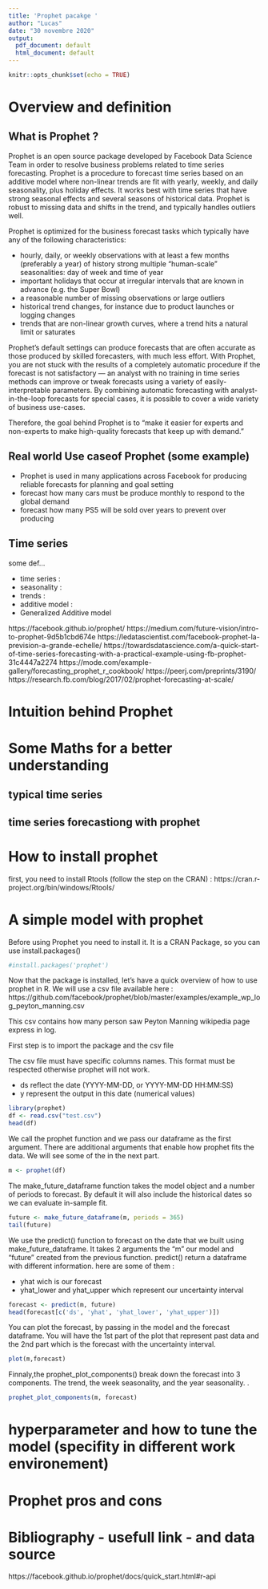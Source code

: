 ```yaml
---
title: 'Prophet pacakge '
author: "Lucas"
date: "30 novembre 2020"
output:
  pdf_document: default
  html_document: default
---
```


```r
knitr::opts_chunk$set(echo = TRUE)
```

# Overview and definition 

## What is Prophet ? 

Prophet is an open source package developed by Facebook Data Science Team in order to resolve business problems related to time series forecasting. 
Prophet is a procedure to forecast time series based on an additive model where non-linear trends are fit with yearly, weekly, and daily seasonality, plus holiday effects. It works best with time series that have strong seasonal effects and several seasons of historical data. 
Prophet is robust to missing data and shifts in the trend, and typically handles outliers well.

Prophet is optimized for the business forecast tasks which typically have any of the following characteristics:

- hourly, daily, or weekly observations with at least a few months (preferably a year) of history
strong multiple “human-scale” seasonalities: day of week and time of year
- important holidays that occur at irregular intervals that are known in advance (e.g. the Super Bowl)
- a reasonable number of missing observations or large outliers
- historical trend changes, for instance due to product launches or logging changes
- trends that are non-linear growth curves, where a trend hits a natural limit or saturates

Prophet’s default settings can produce forecasts that are often accurate as those produced by skilled forecasters, with much less effort. With Prophet, you are not stuck with the results of a completely automatic procedure if the forecast is not satisfactory — an analyst with no training in time series methods can improve or tweak forecasts using a variety of easily-interpretable parameters. By combining automatic forecasting with analyst-in-the-loop forecasts for special cases, it is possible to cover a wide variety of business use-cases.

Therefore, the goal behind Prophet is to "make it easier for experts and non-experts to make high-quality forecasts that keep up with demand."


## Real world Use caseof Prophet (some example)

- Prophet is used in many applications across Facebook for producing reliable forecasts for planning and goal setting
- forecast how many cars must be produce monthly to respond to the global demand 
- forecast how many PS5 will be sold over years to prevent over producing 

## Time series 




some def...

- time series : 
- seasonality : 
- trends : 
- additive model : 
- Generalized Additive model

https://facebook.github.io/prophet/
https://medium.com/future-vision/intro-to-prophet-9d5b1cbd674e
https://ledatascientist.com/facebook-prophet-la-prevision-a-grande-echelle/
https://towardsdatascience.com/a-quick-start-of-time-series-forecasting-with-a-practical-example-using-fb-prophet-31c4447a2274
https://mode.com/example-gallery/forecasting_prophet_r_cookbook/
https://peerj.com/preprints/3190/
https://research.fb.com/blog/2017/02/prophet-forecasting-at-scale/



# Intuition behind Prophet 

# Some Maths for a better understanding 

## typical time series 

## time series forecastiong with prophet 

# How to install prophet 
first, you need to install Rtools (follow the step on the CRAN) : https://cran.r-project.org/bin/windows/Rtools/


# A simple model with prophet  

Before using Prophet you need to install it. 
It is a CRAN Package, so you can use install.packages(<package_name>)

```r
#install.packages('prophet')
```

Now that the package is installed, let's have a quick overview of how to use prophet in R. 
We will use a csv file available here : https://github.com/facebook/prophet/blob/master/examples/example_wp_log_peyton_manning.csv

This csv contains how many person saw Peyton Manning wikipedia page express in log. 

First step is to import the package and the csv file

The csv file must have specific columns names. 
This format must be respected otherwise prophet will not work. 

- ds reflect the date (YYYY-MM-DD, or YYYY-MM-DD HH:MM:SS) 
- y represent the output in this date (numerical values)

```r
library(prophet)
df <- read.csv("test.csv")
head(df)
```

We call the prophet function and we pass our dataframe as the first argument.
There are additional arguments that enable how prophet fits the data. 
We will see some of the in the next part. 
```r
m <- prophet(df)
```

The make_future_dataframe function takes the model object and a number of periods to forecast.  By default it will also include the historical dates so we can evaluate in-sample fit.
```r
future <- make_future_dataframe(m, periods = 365)
tail(future)
```

We use the predict() function to forecast on the date that we built using make_future_dataframe. 
It takes 2 arguments the "m" our model and "future" created from the previous function.
predict() return a dataframe with different information. 
here are some of them : 

- yhat wich is our forecast
- yhat_lower and yhat_upper which represent our uncertainty interval
  
```r
forecast <- predict(m, future)
head(forecast[c('ds', 'yhat', 'yhat_lower', 'yhat_upper')])
```

You can plot the forecast, by passing in the model and the forecast dataframe.
You will have the 1st part of the plot that represent past data and the 2nd part which is the forecast with the uncertainty interval.
```r
plot(m,forecast)
```

Finnaly,the prophet_plot_components() break down the forecast into 3 components.
The trend, the week seasonality, and the year seasonality.
.
```r
prophet_plot_components(m, forecast)
```


# hyperparameter and how to tune the model (specifity in different work environement)
# Prophet pros and cons 

# Bibliography - usefull link - and data source 
https://facebook.github.io/prophet/docs/quick_start.html#r-api
